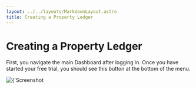 ```yaml
---
layout: ../../layouts/MarkdownLayout.astro
title: Creating a Property Ledger
---
```



# Creating a Property Ledger

First, you navigate the main Dashboard after logging in. Once you have started your free trial, you should see this button at the bottom of the menu.

<div className={'space-content'}>
  <Image src={createPropertyImage} alt={'Screenshot of create property button'} width={'300rem'} height={'300rem'} />
</div>
